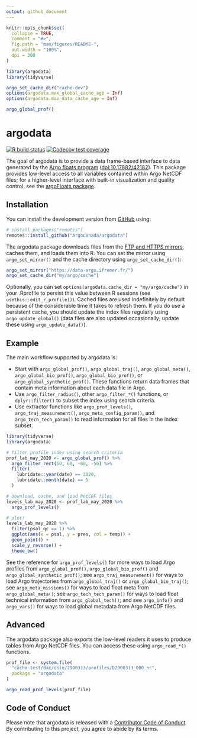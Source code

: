 ```yaml
---
output: github_document
---
```


<!-- README.md is generated from README.Rmd. Please edit that file -->

```r
knitr::opts_chunk$set(
  collapse = TRUE,
  comment = "#>",
  fig.path = "man/figures/README-",
  out.width = "100%",
  dpi = 300
)

library(argodata)
library(tidyverse)

argo_set_cache_dir("cache-dev")
options(argodata.max_global_cache_age = Inf)
options(argodata.max_data_cache_age = Inf)

argo_global_prof()
```

# argodata

<!-- badges: start -->
[![R build status](https://github.com/ArgoCanada/argodata/workflows/R-CMD-check/badge.svg)](https://github.com/ArgoCanada/argodata/actions)
[![Codecov test coverage](https://codecov.io/gh/ArgoCanada/argodata/branch/master/graph/badge.svg)](https://codecov.io/gh/ArgoCanada/argodata?branch=master)
<!-- badges: end -->

The goal of argodata is to provide a data frame-based interface to data generated by the [Argo floats program](https://argo.ucsd.edu) ([doi:10.17882/42182](https://doi.org/10.17882/42182)). This package provides low-level access to all variables contained within Argo NetCDF files; for a higher-level interface with built-in visualization and quality control, see the [argoFloats package](https://github.com/ArgoCanada/argoFloats).

## Installation

You can install the development version from [GitHub](https://github.com/) using:

``` r
# install.packages("remotes")
remotes::install_github("ArgoCanada/argodata")
```

The argodata package downloads files from the [FTP and HTTPS mirrors](http://www.argodatamgt.org/Access-to-data/Argo-GDAC-ftp-and-https-servers), caches them, and loads them into R. You can set the mirror using `argo_set_mirror()` and the cache directory using `argo_set_cache_dir()`:

```r
argo_set_mirror("https://data-argo.ifremer.fr/")
argo_set_cache_dir("my/argo/cache")
```

Optionally, you can set `options(argodata.cache_dir = "my/argo/cache")` in your .Rprofile to persist this value between R sessions (see `usethis::edit_r_profile()`). Cached files are used indefinitely by default because of the considerable time it takes to refresh them. If you do use a persistent cache, you should update the index files regularly using `argo_update_global()` (data files are also updated occasionally; update these using `argo_update_data()`).

## Example

The main workflow supported by argodata is:

- Start with `argo_global_prof()`, `argo_global_traj()`, `argo_global_meta()`, `argo_global_bio_prof()`, `argo_global_bio_prof()`, or `argo_global_synthetic_prof()`. These functions return data frames that contain meta information about each data file in Argo.
- Use `argo_filter_radius()`, other `argo_filter_*()` functions, or `dplyr::filter()` to subset the index using search criteria.
- Use extractor functions like `argo_prof_levels()`, `argo_traj_measurement()`, `argo_meta_config_param()`, and `argo_tech_tech_param()` to read information for all files in the index subset.

```r
library(tidyverse)
library(argodata)

# filter profile index using search criteria
prof_lab_may_2020 <- argo_global_prof() %>%
  argo_filter_rect(50, 60, -60, -50) %>% 
  filter(
    lubridate::year(date) == 2020, 
    lubridate::month(date) == 5
  )

# download, cache, and load NetCDF files
levels_lab_may_2020 <- prof_lab_may_2020 %>% 
  argo_prof_levels()

# plot!
levels_lab_may_2020 %>% 
  filter(psal_qc == 1) %>% 
  ggplot(aes(x = psal, y = pres, col = temp)) +
  geom_point() +
  scale_y_reverse() +
  theme_bw()
```

See the reference for `argo_prof_levels()` for more ways to load Argo profiles from `argo_global_prof()`, `argo_global_bio_prof()` and `argo_global_synthetic_prof()`; see `argo_traj_measurement()` for ways to load Argo trajectories from `argo_global_traj()` or `argo_global_bio_traj()`; see `argo_meta_missions()` for ways to load float meta from `argo_global_meta()`; see `argo_tech_tech_param()` for ways to load float technical information from `argo_global_tech()`; and see `argo_info()` and `argo_vars()` for ways to load global metadata from Argo NetCDF files.

## Advanced

The argodata package also exports the low-level readers it uses to produce tables from Argo NetCDF files. You can access these using `argo_read_*()` functions.

```r
prof_file <- system.file(
  "cache-test/dac/csio/2900313/profiles/D2900313_000.nc",
  package = "argodata"
)

argo_read_prof_levels(prof_file)
```

## Code of Conduct
  
Please note that argodata is released with a [Contributor Code of Conduct](https://contributor-covenant.org/version/2/0/CODE_OF_CONDUCT.html). By contributing to this project, you agree to abide by its terms.
